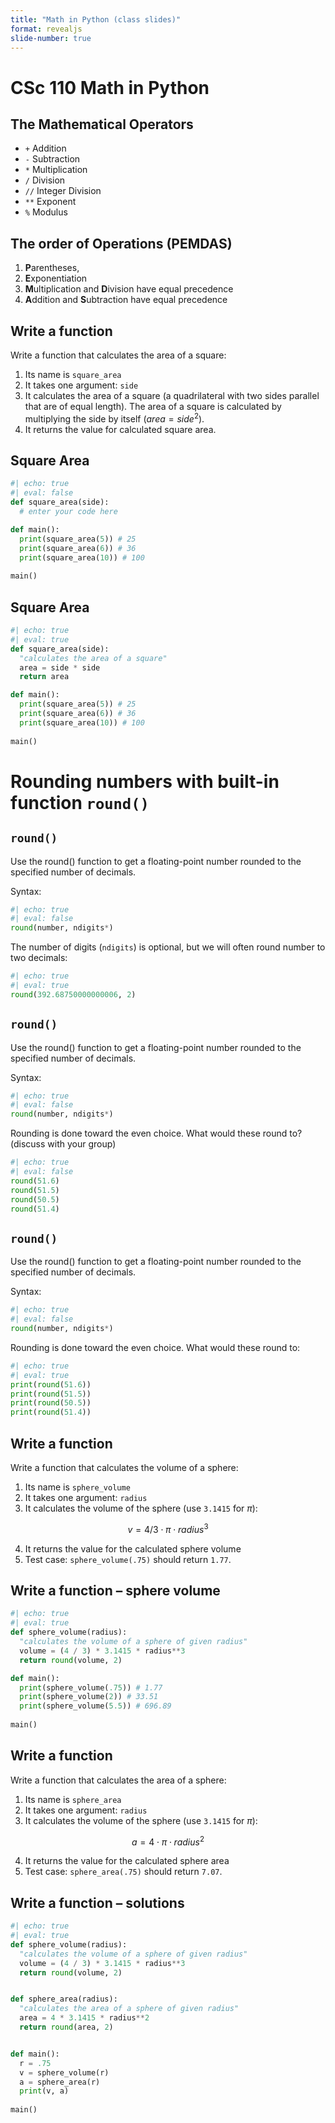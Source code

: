 ```yaml
---
title: "Math in Python (class slides)"
format: revealjs
slide-number: true
---
```


# CSc 110 Math in Python

## The Mathematical Operators

-   `+` Addition
-   `-` Subtraction
-   `*` Multiplication
-   `/` Division
-   `//` Integer Division
-   `**` Exponent
-   `%` Modulus

## The order of Operations (PEMDAS)

1.  **P**arentheses,
2.  **E**xponentiation
3.  **M**ultiplication and **D**ivision have equal precedence
4.  **A**ddition and **S**ubtraction have equal precedence

## Write a function

Write a function that calculates the area of a square:

1.  Its name is `square_area`
2.  It takes one argument: `side`
3.  It calculates the area of a square (a quadrilateral with two sides parallel that are of equal length). The area of a square is calculated by multiplying the side by itself ($area = side^2$).
4.  It returns the value for calculated square area.

## Square Area

```python
#| echo: true
#| eval: false
def square_area(side):
  # enter your code here

def main():
  print(square_area(5)) # 25
  print(square_area(6)) # 36
  print(square_area(10)) # 100
  
main()
```

## Square Area

```python
#| echo: true
#| eval: true
def square_area(side):
  "calculates the area of a square"
  area = side * side
  return area

def main():
  print(square_area(5)) # 25
  print(square_area(6)) # 36
  print(square_area(10)) # 100
  
main()
```

# Rounding numbers with built-in function `round()`

## `round()`

Use the round() function to get a floating-point number rounded to the specified number of decimals.

Syntax:

```python
#| echo: true
#| eval: false
round(number, ndigits*)
```

The number of digits (`ndigits`) is optional, but we will often round number to two decimals:

```python
#| echo: true
#| eval: true
round(392.68750000000006, 2)
```

## `round()`

Use the round() function to get a floating-point number rounded to the specified number of decimals.

Syntax:

```python
#| echo: true
#| eval: false
round(number, ndigits*)
```

Rounding is done toward the even choice. What would these round to? (discuss with your group)

```python
#| echo: true
#| eval: false
round(51.6)
round(51.5)
round(50.5)
round(51.4)
```

## `round()`

Use the round() function to get a floating-point number rounded to the specified number of decimals.

Syntax:

```python
#| echo: true
#| eval: false
round(number, ndigits*)
```

Rounding is done toward the even choice. What would these round to:

```python
#| echo: true
#| eval: true
print(round(51.6))
print(round(51.5))
print(round(50.5))
print(round(51.4))
```

## Write a function

Write a function that calculates the volume of a sphere:

1.  Its name is `sphere_volume`
2.  It takes one argument: `radius`
3.  It calculates the volume of the sphere (use `3.1415` for $\pi$):

$$
v = {4 / 3} \cdot \pi \cdot radius^3
$$

4.  It returns the value for the calculated sphere volume
5.  Test case: `sphere_volume(.75)` should return `1.77`.

## Write a function -- sphere volume

```python
#| echo: true
#| eval: true
def sphere_volume(radius):
  "calculates the volume of a sphere of given radius"
  volume = (4 / 3) * 3.1415 * radius**3
  return round(volume, 2)

def main():
  print(sphere_volume(.75)) # 1.77
  print(sphere_volume(2)) # 33.51
  print(sphere_volume(5.5)) # 696.89
  
main()
```

## Write a function

Write a function that calculates the area of a sphere:

1.  Its name is `sphere_area`
2.  It takes one argument: `radius`
3.  It calculates the volume of the sphere (use `3.1415` for $\pi$):

$$
a = 4 \cdot \pi \cdot radius^2
$$

4.  It returns the value for the calculated sphere area
5.  Test case: `sphere_area(.75)` should return `7.07`.

## Write a function -- solutions

```python
#| echo: true
#| eval: true
def sphere_volume(radius):
  "calculates the volume of a sphere of given radius"
  volume = (4 / 3) * 3.1415 * radius**3
  return round(volume, 2)


def sphere_area(radius):
  "calculates the area of a sphere of given radius"
  area = 4 * 3.1415 * radius**2
  return round(area, 2)


def main():
  r = .75
  v = sphere_volume(r)
  a = sphere_area(r)
  print(v, a)
  
main()
```

